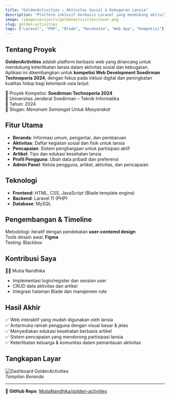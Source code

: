 ```yaml
---
title: "GoldenActivities — Aktivitas Sosial & Kebugaran Lansia"
description: "Platform inklusif berbasis Laravel yang mendukung aktivitas sosial dan kebugaran untuk lansia serta keluarga pengasuh."
image: /images/projects/goldenactivities/cover.png
slug: golden-activities
tags: ["Laravel", "PHP", "Blade", "Kesehatan", "Web App", "Kompetisi"]
---
```


## Tentang Proyek

**GoldenActivities** adalah platform berbasis web yang dirancang untuk mendukung keterlibatan lansia dalam aktivitas sosial dan kebugaran. Aplikasi ini dikembangkan untuk **kompetisi Web Development Soedirman Technoporia 2024**, dengan fokus pada inklusi digital dan peningkatan kualitas hidup bagi kelompok usia lanjut.

📍 Proyek Kompetisi: **Soedirman Technoporia 2024**  
🏫 Universitas Jenderal Soedirman – Teknik Informatika  
📅 Tahun: 2024  
🎯 Slogan: *Menanam Semangat Untuk Masyarakat*

## Fitur Utama

- **Beranda**: Informasi umum, pengantar, dan pembaruan
- **Aktivitas**: Daftar kegiatan sosial dan fisik untuk lansia
- **Pencapaian**: Sistem penghargaan untuk partisipasi aktif
- **Artikel**: Tips dan edukasi kesehatan lansia
- **Profil Pengguna**: Ubah data pribadi dan preferensi
- **Admin Panel**: Kelola pengguna, artikel, aktivitas, dan pencapaian

## Teknologi

- **Frontend**: HTML, CSS, JavaScript (Blade template engine)
- **Backend**: Laravel 11 (PHP)
- **Database**: MySQL

## Pengembangan & Timeline

Metodologi: iteratif dengan pendekatan **user-centered design**  
Tools desain awal: **Figma**  
Testing: Blackbox

## Kontribusi Saya

👩‍💻 Mutia Nandhika  
- Implementasi login/register dan session user  
- CRUD data aktivitas dan artikel  
- Integrasi halaman Blade dan manajemen rute

## Hasil Akhir

✅ Web interaktif yang mudah digunakan oleh lansia  
✅ Antarmuka ramah pengguna dengan visual besar & jelas  
✅ Menyediakan edukasi kesehatan berbasis artikel  
✅ Sistem pencapaian yang mendorong partisipasi lansia  
✅ Keterlibatan keluarga & komunitas dalam pemantauan aktivitas

## Tangkapan Layar

![Dashboard GoldenActivities](/images/projects/goldenactivities/dashboard.png)  
*Tampilan Beranda*

---

🔗 **GitHub Repo**: [MutiaNandhika/golden-activities](https://github.com/MutiaNandhika/golden-activities)
